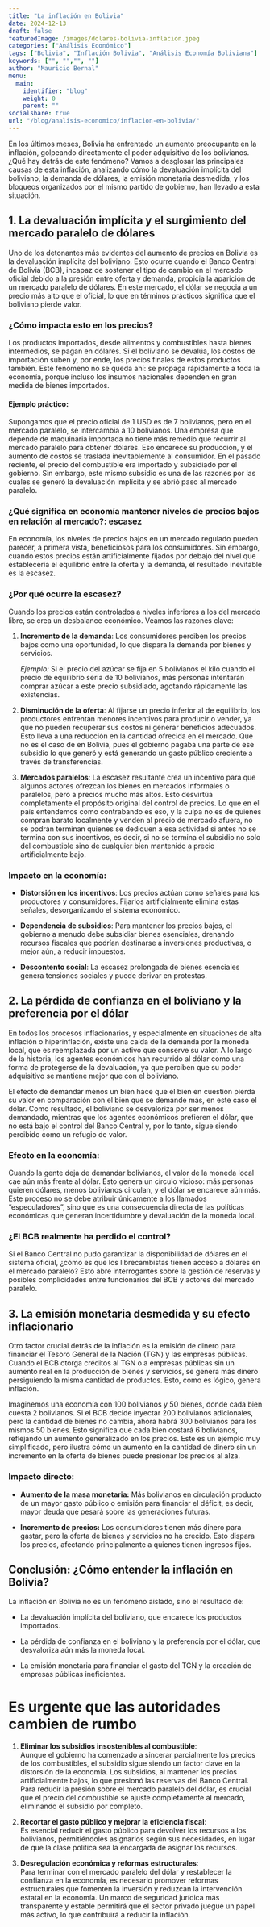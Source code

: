 ```yaml
---
title: "La inflación en Bolivia"
date: 2024-12-13
draft: false
featuredImage: /images/dolares-bolivia-inflacion.jpeg
categories: ["Análisis Económico"]
tags: ["Bolivia", "Inflación Bolivia", "Análisis Economía Boliviana"]
keywords: ["", "","", ""]
author: "Mauricio Bernal"
menu:
  main:
    identifier: "blog"
    weight: 0 
    parent: ""
socialshare: true
url: "/blog/analisis-economico/inflacion-en-bolivia/"
---
```


En los últimos meses, Bolivia ha enfrentado un aumento preocupante en la inflación, golpeando directamente el poder adquisitivo de los bolivianos. ¿Qué hay detrás de este fenómeno? Vamos a desglosar las principales causas de esta inflación, analizando cómo la devaluación implícita del boliviano, la demanda de dólares, la emisión monetaria desmedida, y los bloqueos organizados por el mismo partido de gobierno, han llevado a esta situación.

## 1. La devaluación implícita y el surgimiento del mercado paralelo de dólares

Uno de los detonantes más evidentes del aumento de precios en Bolivia es la devaluación implícita del boliviano. Esto ocurre cuando el Banco Central de Bolivia (BCB), incapaz de sostener el tipo de cambio en el mercado oficial debido a la presión entre oferta y demanda, propicia la aparición de un mercado paralelo de dólares. En este mercado, el dólar se negocia a un precio más alto que el oficial, lo que en términos prácticos significa que el boliviano pierde valor.

### ¿Cómo impacta esto en los precios?

Los productos importados, desde alimentos y combustibles hasta bienes intermedios, se pagan en dólares. Si el boliviano se devalúa, los costos de importación suben y, por ende, los precios finales de estos productos también. Este fenómeno no se queda ahí: se propaga rápidamente a toda la economía, porque incluso los insumos nacionales dependen en gran medida de bienes importados.

#### Ejemplo práctico:

Supongamos que el precio oficial de 1 USD es de 7 bolivianos, pero en el mercado paralelo, se intercambia a 10 bolivianos. Una empresa que depende de maquinaria importada no tiene más remedio que recurrir al mercado paralelo para obtener dólares. Eso encarece su producción, y el aumento de costos se traslada inevitablemente al consumidor. En el pasado reciente, el precio del combustible era importado y subsidiado por el gobierno. Sin embargo, este mismo subsidio es una de las razones por las cuales se generó la devaluación implícita y se abrió paso al mercado paralelo.

### ¿Qué significa en economía mantener niveles de precios bajos en relación al mercado?: escasez

En economía, los niveles de precios bajos en un mercado regulado pueden parecer, a primera vista, beneficiosos para los consumidores. Sin embargo, cuando estos precios están artificialmente fijados por debajo del nivel que establecería el equilibrio entre la oferta y la demanda, el resultado inevitable es la escasez.

### ¿Por qué ocurre la escasez?

Cuando los precios están controlados a niveles inferiores a los del mercado libre, se crea un desbalance económico. Veamos las razones clave:

1. **Incremento de la demanda**: Los consumidores perciben los precios bajos como una oportunidad, lo que dispara la demanda por bienes y servicios.

    *Ejemplo:* Si el precio del azúcar se fija en 5 bolivianos el kilo cuando el precio de equilibrio sería de 10 bolivianos, más personas intentarán comprar azúcar a este precio subsidiado, agotando rápidamente las existencias.

2. **Disminución de la oferta**: Al fijarse un precio inferior al de equilibrio, los productores enfrentan menores incentivos para producir o vender, ya que no pueden recuperar sus costos ni generar beneficios adecuados. Esto lleva a una reducción en la cantidad ofrecida en el mercado. Que no es el caso de en Bolivia, pues el gobierno pagaba una parte de ese subsidio lo que generó y está generando un gasto público creciente a través de transferencias.

3. **Mercados paralelos**: La escasez resultante crea un incentivo para que algunos actores ofrezcan los bienes en mercados informales o paralelos, pero a precios mucho más altos. Esto desvirtúa completamente el propósito original del control de precios. Lo que en el país entendemos como contrabando es eso, y la culpa no es de quienes compran barato localmente y venden al precio de mercado afuera, no se podrán terminan quienes se dediquen a esa actividad si antes no se termina con sus incentivos, es decir, si no se termina el subsidio no solo del combustible sino de cualquier bien mantenido a precio artificialmente bajo. 

### Impacto en la economía:

- **Distorsión en los incentivos**: Los precios actúan como señales para los productores y consumidores. Fijarlos artificialmente elimina estas señales, desorganizando el sistema económico.

- **Dependencia de subsidios**: Para mantener los precios bajos, el gobierno a menudo debe subsidiar bienes esenciales, drenando recursos fiscales que podrían destinarse a inversiones productivas, o mejor aún, a reducir impuestos.

- **Descontento social**: La escasez prolongada de bienes esenciales genera tensiones sociales y puede derivar en protestas.

## 2. La pérdida de confianza en el boliviano y la preferencia por el dólar

En todos los procesos inflacionarios, y especialmente en situaciones de alta inflación o hiperinflación, existe una caída de la demanda por la moneda local, que es reemplazada por un activo que conserve su valor. A lo largo de la historia, los agentes económicos han recurrido al dólar como una forma de protegerse de la devaluación, ya que perciben que su poder adquisitivo se mantiene mejor que con el boliviano.

El efecto de demandar menos un bien hace que el bien en cuestión pierda su valor en comparación con el bien que se demande más, en este caso el dólar. Como resultado, el boliviano se desvaloriza por ser menos demandado, mientras que los agentes económicos prefieren el dólar, que no está bajo el control del Banco Central y, por lo tanto, sigue siendo percibido como un refugio de valor.

### Efecto en la economía:

Cuando la gente deja de demandar bolivianos, el valor de la moneda local cae aún más frente al dólar. Esto genera un círculo vicioso: más personas quieren dólares, menos bolivianos circulan, y el dólar se encarece aún más. Este proceso no se debe atribuir únicamente a los llamados "especuladores", sino que es una consecuencia directa de las políticas económicas que generan incertidumbre y devaluación de la moneda local.

### ¿El BCB realmente ha perdido el control?

Si el Banco Central no pudo garantizar la disponibilidad de dólares en el sistema oficial, ¿cómo es que los librecambistas tienen acceso a dólares en el mercado paralelo? Esto abre interrogantes sobre la gestión de reservas y posibles complicidades entre funcionarios del BCB y actores del mercado paralelo.

## 3. La emisión monetaria desmedida y su efecto inflacionario

Otro factor crucial detrás de la inflación es la emisión de dinero para financiar el Tesoro General de la Nación (TGN) y las empresas públicas. Cuando el BCB otorga créditos al TGN o a empresas públicas sin un aumento real en la producción de bienes y servicios, se genera más dinero persiguiendo la misma cantidad de productos. Esto, como es lógico, genera inflación.

Imaginemos una economía con 100 bolivianos y 50 bienes, donde cada bien cuesta 2 bolivianos. Si el BCB decide inyectar 200 bolivianos adicionales, pero la cantidad de bienes no cambia, ahora habrá 300 bolivianos para los mismos 50 bienes. Esto significa que cada bien costará 6 bolivianos, reflejando un aumento generalizado en los precios. Este es un ejemplo muy simplificado, pero ilustra cómo un aumento en la cantidad de dinero sin un incremento en la oferta de bienes puede presionar los precios al alza.

### Impacto directo:

- **Aumento de la masa monetaria:** Más bolivianos en circulación producto de un mayor gasto público o emisión para financiar el déficit, es decir, mayor deuda que pesará sobre las generaciones futuras. 

- **Incremento de precios:** Los consumidores tienen más dinero para gastar, pero la oferta de bienes y servicios no ha crecido. Esto dispara los precios, afectando principalmente a quienes tienen ingresos fijos.

## Conclusión: ¿Cómo entender la inflación en Bolivia?

La inflación en Bolivia no es un fenómeno aislado, sino el resultado de:

- La devaluación implícita del boliviano, que encarece los productos importados.

- La pérdida de confianza en el boliviano y la preferencia por el dólar, que desvaloriza aún más la moneda local.

- La emisión monetaria para financiar el gasto del TGN y la creación de empresas públicas ineficientes.

# Es urgente que las autoridades cambien de rumbo

1. **Eliminar los subsidios insostenibles al combustible**:  
   Aunque el gobierno ha comenzado a sincerar parcialmente los precios de los combustibles, el subsidio sigue siendo un factor clave en la distorsión de la economía. Los subsidios, al mantener los precios artificialmente bajos, lo que presionó las reservas del Banco Central. Para reducir la presión sobre el mercado paralelo del dólar, es crucial que el precio del combustible se ajuste completamente al mercado, eliminando el subsidio por completo.

2. **Recortar el gasto público y mejorar la eficiencia fiscal**:  
   Es esencial reducir el gasto público para devolver los recursos a los bolivianos, permitiéndoles asignarlos según sus necesidades, en lugar de que la clase política sea la encargada de asignar los recursos.

4. **Desregulación económica y reformas estructurales**:  
   Para terminar con el mercado paralelo del dólar y restablecer la confianza en la economía, es necesario promover reformas estructurales que fomenten la inversión y reduzcan la intervención estatal en la economía. Un marco de seguridad jurídica más transparente y estable permitirá que el sector privado juegue un papel más activo, lo que contribuirá a reducir la inflación.
